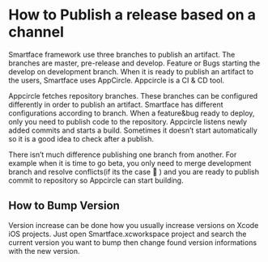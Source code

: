 # How to Publish a release based on a channel

Smartface framework use three branches to publish an artifact. The branches are master, pre-release and develop. Feature or Bugs starting the develop on development branch. When it is ready to publish an artifact to the users, Smartface uses AppCircle. Appcircle is a CI & CD tool. 

Appcircle fetches repository branches. These branches can be configured differently in order to publish an artifact. Smartface has different configurations according to branch. When a feature&bug ready to deploy, only you need to publish code to the repository. Appcircle listens newly added commits and starts a build. Sometimes it doesn’t start automatically so it is a good idea to check after a publish.

 

There isn’t much difference publishing one branch from another. For example when it is time to go beta, you only need to merge development branch and resolve conflicts(if its the case :slightly_smiling_face: ) and you are ready to publish commit to repository so Appcircle can start building.

## How to Bump Version

Version increase can be done how you usually increase versions on Xcode iOS projects. Just open Smartface.xcworkspace project and search the current version you want to bump then change found version informations with the new version.